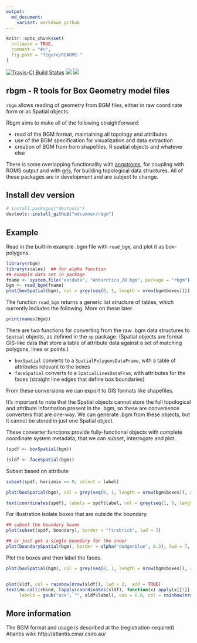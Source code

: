 ```yaml
---
output:
  md_document:
    variant: markdown_github
---
```


<!-- README.md is generated from README.Rmd. Please edit that file -->

```r
knitr::opts_chunk$set(
  collapse = TRUE,
  comment = "#>",
  fig.path = "figure/README-"
)
```
[![Travis-CI Build Status](https://travis-ci.org/mdsumner/rbgm.svg?branch=master)](https://travis-ci.org/mdsumner/rbgm)
[![](http://www.r-pkg.org/badges/version/rbgm)](http://www.r-pkg.org/pkg/rbgm)
[![](http://cranlogs.r-pkg.org/badges/rbgm)](http://www.r-pkg.org/pkg/rbgm)

## rbgm - R tools for Box Geometry model files

`rbgm` allows reading of geometry from BGM files, either in raw
coordinate form or as Spatial objects. 

Rbgm aims to make all of the following straightforward: 

* read of the BGM format, maintaining all topology and attributes
* use of the BGM specification for visualization and data extraction
* creation of BGM from from shapefiles, R spatial objects and whatever else

There is some overlapping functionality with [angstroms](https://github.com/mdsumner/angstroms), for coupling with ROMS output and with [gris](https://github.com/mdsumner/gris), for building
topological data structures. All of these packages are in development and are subject to change. 


## Install dev version

```r
# install.packages("devtools")
devtools::install_github("mdsumner/rbgm")
```

## Example

Read in the built-in example .bgm file with `read_bgm`, and plot it as box-polygons. 

```r
library(rbgm)
library(scales)  ## for alpha function
## example data set in package
fname <- system.file("extdata", "Antarctica_28.bgm", package = "rbgm")
bgm <- read_bgm(fname)
plot(boxSpatial(bgm), col = grey(seq(0, 1, length = nrow(bgm$boxes))))

```

The function `read_bgm` returns a generic list structure of tables, which currently includes the following. More on these later. 

```r
print(names(bgm))
```

There are two functions for converting from the raw .bgm data structures to `Spatial` objects, as defined in the `sp` package. (Spatial objects are formal GIS-like data that store a table of attribute data against a set of matching polygons, lines or points.)

* `boxSpatial` converts to a `SpatialPolygonsDataFrame`, with a table of attributes relevant to the boxes
* `faceSpatial` converts to a `SpatialLinesDataFram`, with attributes for the faces (straight line edges that define box boundaries)

From these conversions we can export to GIS formats like shapefiles. 

It's important to note that the Spatial objects cannot store the full topological and attribute information present in the .bgm, so these are convenience converters that are one-way. We can generate .bgm from these objects, but it cannot be stored in just one Spatial object. 

These converter functions provide fully-functional objects with complete coordinate system metadata, that we can subset, interrogate and plot. 

```r
(spdf <- boxSpatial(bgm))

(sldf <- faceSpatial(bgm))
```


Subset based on attribute

```r
subset(spdf, horizmix == 0, select = label)

plot(boxSpatial(bgm), col = grey(seq(0, 1, length = nrow(bgm$boxes)), alpha = 0.5))

text(coordinates(spdf), labels = spdf$label, col = grey(seq(1, 0, length = nrow(bgm$boxes))), cex = 0.8)

```

For illustration isolate boxes that are outside the boundary. 

```r

## subset the boundary boxes
plot(subset(spdf, boundary), border = "firebrick", lwd = 3)

## or just get a single boundary for the inner
plot(boundarySpatial(bgm), border = alpha("dodgerblue", 0.3), lwd = 7, add = TRUE)

```

Plot the boxes and then label the faces. 

```r


plot(boxSpatial(bgm), col = grey(seq(0, 1, length = nrow(bgm$boxes)), alpha = 0.5))


plot(sldf, col = rainbow(nrow(sldf)), lwd = 2,  add = TRUE)
text(do.call(rbind, lapply(coordinates(sldf), function(x) apply(x[[1]], 2, mean))), 
     labels = gsub("ace", "", sldf$label), cex = 0.8, col = rainbow(nrow(sldf)), pos = 3)

```


## More information

The BGM format and usage is described at the (registration-required) Atlantis wiki: http://atlantis.cmar.csiro.au/


